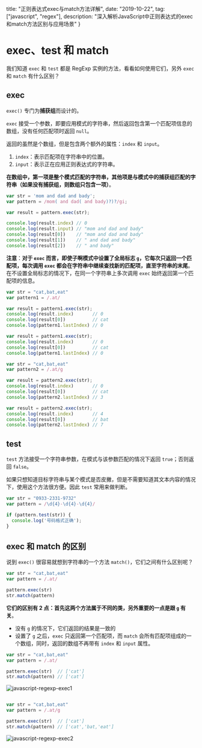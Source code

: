   title: "正则表达式exec与match方法详解",
  date: "2019-10-22",
  tag: ["javascript", "regex"],
  description: "深入解析JavaScript中正则表达式的exec和match方法区别与应用场景"
}

# exec、test 和 match 

我们知道 `exec` 和 `test` 都是 RegExp 实例的方法，看看如何使用它们，另外 `exec` 和 `match` 有什么区别？

## exec

`exec()` 专门为**捕获组**而设计的。

`exec` 接受一个参数，即要应用模式的字符串，然后返回包含第一个匹配项信息的数组，没有任何匹配项时返回 `null`。

返回的虽然是个数组，但是包含两个额外的属性：`index` 和 `input`。

1. `index`：表示匹配项在字符串中的位置。
2. `input`：表示正在应用正则表达式的字符串。

**在数组中，第一项是整个模式匹配的字符串，其他项是与模式中的捕获组匹配的字符串（如果没有捕获组，则数组只包含一项）**。

```js
var str = 'mom and dad and bady';
var pattern = /mom( and dad( and bady)?)?/gi;

var result = pattern.exec(str);

console.log(result.index) // 0
console.log(result.input) // "mom and dad and bady"
console.log(result[0])    // "mom and dad and bady"
console.log(result[1])    // " and dad and bady"
console.log(result[2])    // " and bady"
```

**注意**：**对于 `exec` 而言，即使子啊模式中设置了全局标志 `g`，它每次只返回一个匹配项，每次调用 `exec` 都会在字符串中继续查找新的匹配项，直至字符串的末尾**。在不设置全局标志的情况下，在同一个字符串上多次调用 `exec` 始终返回第一个匹配项的信息。

```js
var str = "cat,bat,eat"
var pattern1 = /.at/

var result = pattern1.exec(str);
console.log(result.index)       // 0
console.log(result[0])          // cat
console.log(pattern1.lastIndex) // 0

var result = pattern1.exec(str);
console.log(result.index)       // 0
console.log(result[0])          // cat
console.log(pattern1.lastIndex) // 0

var str = "cat,bat,eat"
var pattern2 = /.at/g

var result = pattern2.exec(str);
console.log(result.index)       // 0
console.log(result[0])          // cat
console.log(pattern2.lastIndex) // 3

var result = pattern2.exec(str);
console.log(result.index)       // 4
console.log(result[0])          // bat
console.log(pattern2.lastIndex) // 7
```

## test

`test` 方法接受一个字符串参数，在模式与该参数匹配的情况下返回 `true`；否则返回 `false`。

如果只想知道目标字符串与某个模式是否皮撇，但是不需要知道其文本内容的情况下，使用这个方法很方便。因此 `test` 常用来做判断。

```js
var str = "0933-2331-9732"
var pattern = /\d{4}-\d{4}-\d{4}/

if (pattern.test(str)) {
  console.log('号码格式正确');
}
```

## exec 和 match 的区别

说到 `exec()` 很容易就想到字符串的一个方法 `match()`，它们之间有什么区别呢？

```js
var str = "cat,bat,eat"
var pattern = /.at/

pattern.exec(str)
str.match(pattern)
```

**它们的区别有 2 点：首先这两个方法属于不同的类，另外重要的一点是跟 `g` 有关**。

- 没有 `g` 的情况下，它们返回的结果是一致的
- 设置了 `g` 之后，`exec` 只返回第一个匹配项，而 `match` 会所有匹配项组成的一个数组，同时，返回的数组不再带有 `index` 和 `input` 属性。

```js
var str = "cat,bat,eat"
var pattern = /.at/

pattern.exec(str)  // ['cat']
str.match(pattern) // ['cat']
```

![javascript-regexp-exec1](https://user-images.githubusercontent.com/28384700/67258710-7a0dc180-f4c4-11e9-859b-0b34c8974724.png)

```js

var str = "cat,bat,eat"
var pattern = /.at/g

pattern.exec(str)  // ['cat']
str.match(pattern) // ['cat','bat,'eat']
```

![javascript-regexp-exec2](https://user-images.githubusercontent.com/28384700/67258717-8265fc80-f4c4-11e9-9b23-2e13854fbfee.png)


